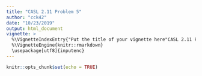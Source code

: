 ```yaml
---
title: "CASL 2.11 Problem 5"
author: "cck42"
date: "10/23/2019"
output: html_document
vignette: >
  %\VignetteIndexEntry{"Put the title of your vignette here"CASL 2.11 Problem 5}
  %\VignetteEngine{knitr::rmarkdown}
  \usepackage[utf8]{inputenc}
---
```


```r
knitr::opts_chunk$set(echo = TRUE)
```

